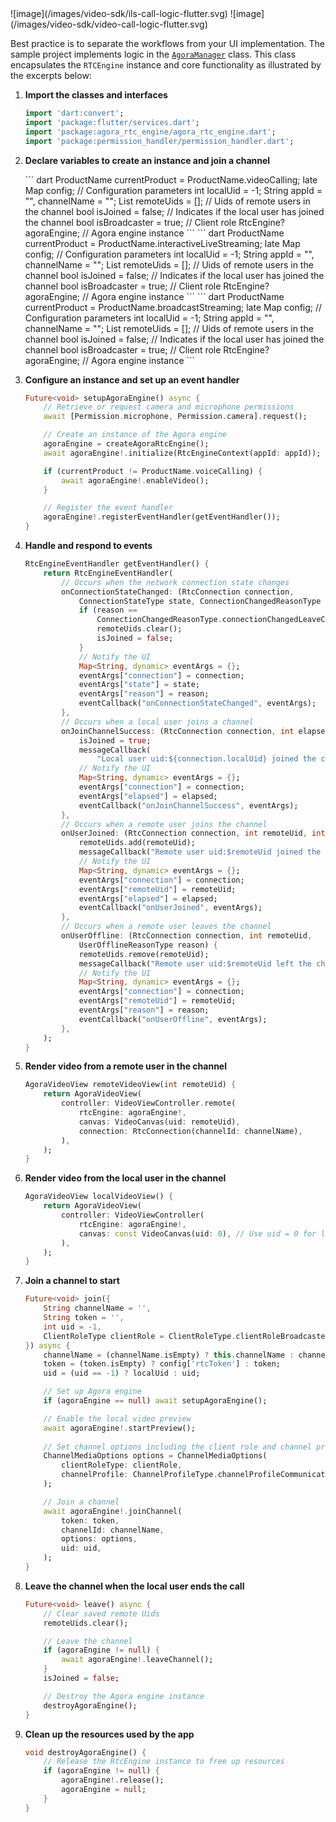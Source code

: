 <PlatformWrapper platform="flutter">

<ProductWrapper product="{['interactive-live-streaming', 'broadcast-streaming']}">
![image](/images/video-sdk/ils-call-logic-flutter.svg)
</ProductWrapper>

<ProductWrapper product="video-calling">
![image](/images/video-sdk/video-call-logic-flutter.svg)
</ProductWrapper>

Best practice is to separate the <Vpd k="NAME" /> workflows from your UI implementation. The <Vpd  k="SDK" /> sample project implements <Vpd k="PRODUCT" /> logic in the
  [`AgoraManager`](https://github.com/AgoraIO/video-sdk-samples-flutter/blob/main/flutter-reference-app/lib/agora-manager/agora_manager.dart) class.
  This class encapsulates the `RTCEngine` instance and core functionality as illustrated by the excerpts below:

1. **Import the <Vpd k="SDK" /> classes and interfaces**

    ``` dart
    import 'dart:convert';
    import 'package:flutter/services.dart';
    import 'package:agora_rtc_engine/agora_rtc_engine.dart';
    import 'package:permission_handler/permission_handler.dart';
    ```

2.  **Declare variables to create an <Vg k="ENGINE" /> instance and join a channel**

    <ProductWrapper product="video-calling">
    ``` dart
    ProductName currentProduct = ProductName.videoCalling;
    late Map<String, dynamic> config; // Configuration parameters
    int localUid = -1;
    String appId = "", channelName = "";
    List<int> remoteUids = []; // Uids of remote users in the channel
    bool isJoined = false; // Indicates if the local user has joined the channel
    bool isBroadcaster = true; // Client role
    RtcEngine? agoraEngine; // Agora engine instance
    ```
    </ProductWrapper>

    <ProductWrapper product="interactive-live-streaming">
    ``` dart
    ProductName currentProduct = ProductName.interactiveLiveStreaming;
    late Map<String, dynamic> config; // Configuration parameters
    int localUid = -1;
    String appId = "", channelName = "";
    List<int> remoteUids = []; // Uids of remote users in the channel
    bool isJoined = false; // Indicates if the local user has joined the channel
    bool isBroadcaster = true; // Client role
    RtcEngine? agoraEngine; // Agora engine instance
    ```
    </ProductWrapper>

    <ProductWrapper product="broadcast-streaming">
    ``` dart
    ProductName currentProduct = ProductName.broadcastStreaming;
    late Map<String, dynamic> config; // Configuration parameters
    int localUid = -1;
    String appId = "", channelName = "";
    List<int> remoteUids = []; // Uids of remote users in the channel
    bool isJoined = false; // Indicates if the local user has joined the channel
    bool isBroadcaster = true; // Client role
    RtcEngine? agoraEngine; // Agora engine instance
    ```
    </ProductWrapper>    

3.  **Configure an <Vg k="ENGINE" /> instance and set up an event handler**

    ``` dart
    Future<void> setupAgoraEngine() async {
        // Retrieve or request camera and microphone permissions
        await [Permission.microphone, Permission.camera].request();

        // Create an instance of the Agora engine
        agoraEngine = createAgoraRtcEngine();
        await agoraEngine!.initialize(RtcEngineContext(appId: appId));

        if (currentProduct != ProductName.voiceCalling) {
            await agoraEngine!.enableVideo();
        }

        // Register the event handler
        agoraEngine!.registerEventHandler(getEventHandler());
    }
    ```

4.  **Handle and respond to <Vg k="ENGINE" /> events**

    ``` dart
    RtcEngineEventHandler getEventHandler() {
        return RtcEngineEventHandler(
            // Occurs when the network connection state changes
            onConnectionStateChanged: (RtcConnection connection,
                ConnectionStateType state, ConnectionChangedReasonType reason) {
                if (reason ==
                    ConnectionChangedReasonType.connectionChangedLeaveChannel) {
                    remoteUids.clear();
                    isJoined = false;
                }
                // Notify the UI
                Map<String, dynamic> eventArgs = {};
                eventArgs["connection"] = connection;
                eventArgs["state"] = state;
                eventArgs["reason"] = reason;
                eventCallback("onConnectionStateChanged", eventArgs);
            },
            // Occurs when a local user joins a channel
            onJoinChannelSuccess: (RtcConnection connection, int elapsed) {
                isJoined = true;
                messageCallback(
                    "Local user uid:${connection.localUid} joined the channel");
                // Notify the UI
                Map<String, dynamic> eventArgs = {};
                eventArgs["connection"] = connection;
                eventArgs["elapsed"] = elapsed;
                eventCallback("onJoinChannelSuccess", eventArgs);
            },
            // Occurs when a remote user joins the channel
            onUserJoined: (RtcConnection connection, int remoteUid, int elapsed) {
                remoteUids.add(remoteUid);
                messageCallback("Remote user uid:$remoteUid joined the channel");
                // Notify the UI
                Map<String, dynamic> eventArgs = {};
                eventArgs["connection"] = connection;
                eventArgs["remoteUid"] = remoteUid;
                eventArgs["elapsed"] = elapsed;
                eventCallback("onUserJoined", eventArgs);
            },
            // Occurs when a remote user leaves the channel
            onUserOffline: (RtcConnection connection, int remoteUid,
                UserOfflineReasonType reason) {
                remoteUids.remove(remoteUid);
                messageCallback("Remote user uid:$remoteUid left the channel");
                // Notify the UI
                Map<String, dynamic> eventArgs = {};
                eventArgs["connection"] = connection;
                eventArgs["remoteUid"] = remoteUid;
                eventArgs["reason"] = reason;
                eventCallback("onUserOffline", eventArgs);
            },
        );
    }
    ```

5.  **Render video from a remote user in the channel**

    ``` dart
    AgoraVideoView remoteVideoView(int remoteUid) {
        return AgoraVideoView(
            controller: VideoViewController.remote(
                rtcEngine: agoraEngine!,
                canvas: VideoCanvas(uid: remoteUid),
                connection: RtcConnection(channelId: channelName),
            ),
        );
    }
    ```

6.  **Render video from the local user in the channel**

    ``` dart
    AgoraVideoView localVideoView() {
        return AgoraVideoView(
            controller: VideoViewController(
                rtcEngine: agoraEngine!,
                canvas: const VideoCanvas(uid: 0), // Use uid = 0 for local view
            ),
        );
    }
    ```

7.  **Join a channel to start <Vpd k="PRODUCT" />**

    ``` dart
    Future<void> join({
        String channelName = '',
        String token = '',
        int uid = -1,
        ClientRoleType clientRole = ClientRoleType.clientRoleBroadcaster,
    }) async {
        channelName = (channelName.isEmpty) ? this.channelName : channelName;
        token = (token.isEmpty) ? config['rtcToken'] : token;
        uid = (uid == -1) ? localUid : uid;

        // Set up Agora engine
        if (agoraEngine == null) await setupAgoraEngine();

        // Enable the local video preview 
        await agoraEngine!.startPreview();
        
        // Set channel options including the client role and channel profile
        ChannelMediaOptions options = ChannelMediaOptions(
            clientRoleType: clientRole,
            channelProfile: ChannelProfileType.channelProfileCommunication,
        );

        // Join a channel
        await agoraEngine!.joinChannel(
            token: token,
            channelId: channelName,
            options: options,
            uid: uid,
        );
    }
    ```

8.  **Leave the channel when the local user ends the call**

    ``` dart
    Future<void> leave() async {
        // Clear saved remote Uids
        remoteUids.clear();

        // Leave the channel
        if (agoraEngine != null) {
            await agoraEngine!.leaveChannel();
        }
        isJoined = false;

        // Destroy the Agora engine instance
        destroyAgoraEngine();
    }
    ```

1.  **Clean up the resources used by the app**

    ``` dart
    void destroyAgoraEngine() {
        // Release the RtcEngine instance to free up resources
        if (agoraEngine != null) {
            agoraEngine!.release();
            agoraEngine = null;
        }
    }
    ```
</PlatformWrapper>
